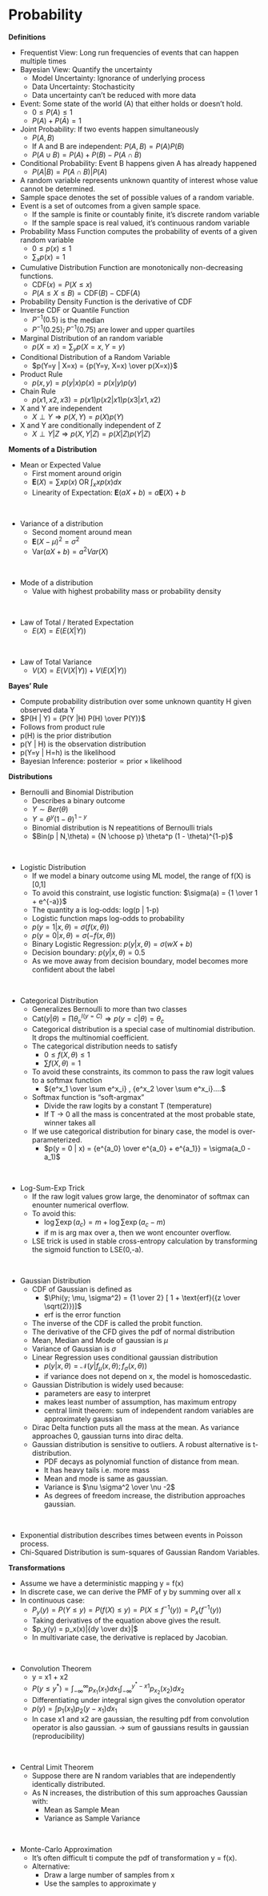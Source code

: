 # Probability

**Definitions**

- Frequentist View: Long run frequencies of events that can happen multiple times
- Bayesian View: Quantify the uncertainty
    - Model Uncertainty: Ignorance of underlying process
    - Data Uncertainty: Stochasticity
    - Data uncertainty can’t be reduced with more data
- Event: Some state of the world (A) that either holds or doesn’t hold.
    - $0 \le P(A) \le 1$
    - $P(A) + P(\bar A) = 1$
- Joint Probability: If two events happen simultaneously
    - $P(A,B)$
    - If A and B are independent: $P(A,B) = P(A)P(B)$
    - $P(A \cup B) = P(A) + P(B) - P(A \cap B)$
- Conditional Probability: Event B happens given A has already happened
    - $P(A | B) = P(A \cap B) | P(A)$ 
- A random variable represents unknown quantity of interest whose value cannot be determined.
- Sample space denotes the set of possible values of a random variable.
- Event is a set of outcomes from a given sample space.
    - If the sample is finite or countably finite, it’s discrete random variable
    - If the sample space is real valued, it’s continuous random variable
- Probability Mass Function computes the probability of events of a given random variable
    - $0 \le p(x) \le 1$
    - $\sum_x p(x) = 1$
- Cumulative Distribution Function are monotonically non-decreasing functions.
    - $\text{CDF}(x) = P(X \le x)$
    - $P(A \le X \le B) = \text{CDF}(B) - \text{CDF}(A)$
- Probability Density Function is the derivative of CDF
- Inverse CDF or Quantile Function
    - $P^{-1}(0.5)$ is the median
    - $P^{-1}(0.25); P^{-1}(0.75)$ are lower and upper quartiles
- Marginal Distribution of an random variable
    - $p(X=x) = \sum_y p(X=x, Y=y)$
- Conditional Distribution of a Random Variable
    - $p(Y=y | X=x) = {p(Y=y, X=x) \over p(X=x)}$
- Product Rule
    - $p(x,y) = p(y|x)p(x) = p(x|y) p(y)$
- Chain Rule
    - $p(x1,x2,x3) = p(x1) p(x2 | x1) p(x3 | x1, x2)$
- X and Y are independent
    - $X \perp Y \Rightarrow p(X,Y) = p(X) p(Y)$
- X and Y are conditionally independent of Z
    - $X \perp Y | Z \Rightarrow p(X,Y | Z) = p(X|Z) p(Y | Z)$

**Moments of a Distribution**

- Mean or Expected Value
    - First moment around origin
    - $\mathbf E(X) = \sum xp(x) \; \text{OR} \; \int_x xp(x) dx$
    - Linearity of Expectation: $\mathbf E(aX + b) = a \mathbf E(X) + b$

\

- Variance of a distribution
    - Second moment around mean
    - $\mathbf E(X-\mu)^2 = \sigma^2$ 
    - $\text{Var}(aX + b) = a^2 Var(X)$

\

- Mode of a distribution
    - Value with highest probability mass or probability density

\

- Law of Total / Iterated Expectation
    - $E(X) = E(E(X|Y))$

\
    
- Law of Total Variance
    - $V(X) = E(V(X | Y)) + V(E(X | Y))$

**Bayes’ Rule**

  - Compute probability distribution over some unknown quantity H given observed data Y
  - $P(H | Y) = {P(Y |H) P(H) \over P(Y)}$
  - Follows from product rule
  - p(H) is the prior distribution
  - p(Y | H) is the observation distribution
  - p(Y=y | H=h) is the likelihood
  - Bayesian Inference: $\text{posterior} \propto \text{prior} \times \text{likelihood}$
    
**Distributions**

- Bernoulli and Binomial Distribution
    - Describes a binary outcome
    - $Y \sim Ber(\theta)$
    - $Y = \theta^y (1 - \theta)^{1-y}$
    - Binomial distribution is N repeatitions of Bernoulli trials
    - $Bin(p | N,\theta) = {N \choose p} \theta^p (1 - \theta)^{1-p}$

\

- Logistic Distribution
    - If we model a binary outcome using ML model, the range of f(X) is [0,1]
    - To avoid this constraint, use logistic function: $\sigma(a) = {1 \over 1 + e^{-a}}$
    - The quantity a is log-odds: log(p | 1-p)
    - Logistic function maps log-odds to probability
    - $p(y=1|x, \theta) = \sigma(f(x, \theta))$
    - $p(y=0|x, \theta) = \sigma( - f(x, \theta))$
    - Binary Logistic Regression: $p(y|x, \theta) = \sigma(wX +b)$
    - Decision boundary: $p(y|x, \theta) = 0.5$
    - As we move away from decision boundary, model becomes more confident about the label

\

- Categorical Distribution
    - Generalizes Bernoulli to more than two classes
    - $\text{Cat}(y | \theta) = \prod \theta_c ^ {I(y=C)} \Rightarrow p(y = c | \theta) = \theta_c$
    - Categorical distribution is a special case of multinomial distribution. It drops the multinomial coefficient. 
    - The categorical distribution needs to satisfy
        - $0 \le f(X, \theta) \le 1$
        - $\sum f(X, \theta) = 1$
    - To avoid these constraints, its common to pass the raw logit values to a softmax function
        - ${e^x_1 \over \sum e^x_i} , {e^x_2 \over \sum e^x_i}....$
    - Softmax function is “soft-argmax”
        - Divide the raw logits by a constant T (temperature)
        - If T → 0 all the mass is concentrated at the most probable state, winner takes all
    - If we use categorical distribution for binary case, the model is over-parameterized.
        - $p(y = 0 | x) = {e^{a_0} \over e^{a_0} + e^{a_1}} = \sigma(a_0 - a_1)$

\

- Log-Sum-Exp Trick
    - If the raw logit values grow large, the denominator of softmax can enounter numerical overflow.
    - To avoid this:
        - $\log \sum \exp(a_c) = m + \log \sum \exp(a_c - m)$
        - if m is arg max over a, then we wont encounter overflow.
    - LSE trick is used in stable cross-entropy calculation by transforming the sigmoid function to LSE(0,-a).

\

- Gaussian Distribution
    - CDF of Gaussian is defined as
        - $\Phi(y; \mu, \sigma^2) = {1 \over 2} [ 1 + \text{erf}({z \over \sqrt(2)})]$
        - erf is the error function
    - The inverse of the CDF is called the probit function.
    - The derivative of the CFD gives the pdf of normal distribution
    - Mean, Median and Mode of gaussian is $\mu$
    - Variance of Gaussian is $\sigma$
    - Linear Regression uses conditional gaussian distribution
        - $p(y | x, \theta) = \mathcal N(y | f_\mu(x, \theta); f_\sigma(x, \theta))$
        - if variance does not depend on x, the model is homoscedastic. 
    - Gaussian Distribution is widely used because:
        - parameters are easy to interpret
        - makes least number of assumption, has maximum entropy
        - central limit theorem: sum of independent random variables are approximately gaussian
    - Dirac Delta function puts all the mass at the mean. As variance approaches 0, gaussian turns into dirac delta.
    - Gaussian distribution is sensitive to outliers. A robust alternative is t-distribution.
        - PDF decays as polynomial function of distance from mean.
        - It has heavy tails i.e. more mass
        - Mean and mode is same as gaussian.
        - Variance is $\nu \sigma^2 \over \nu -2$
        - As degrees of freedom increase, the distribution approaches gaussian.


\

- Exponential distribution describes times between events in Poisson process.
- Chi-Squared Distribution is sum-squares of Gaussian Random Variables.

**Transformations**

- Assume we have a deterministic mapping y = f(x)
- In discrete case, we can derive the PMF of y by summing over all x
- In continuous case:
    - $P_y(y) = P(Y \le y) = P(f(X) \le y) = P(X \le f^{-1}(y)) = P_x(f^{-1}(y))$
    - Taking derivatives of the equation above gives the result.
    - $p_y(y) = p_x(x)|{dy \over dx}|$
    - In multivariate case, the derivative is replaced by Jacobian.

\
    
- Convolution Theorem
    - y = x1 + x2
    - $P(y \le y^*) = \int_{-\infty}^{\infty}p_{x_1}(x_1) dx_1 \int_{-\infty}^{y^* - x1}p_{x_2}(x_2)dx_2$
    - Differentiating under integral sign gives the convolution operator
    - $p(y) = \int p_1(x_1) p_2(y - x_1) dx_1$
    - In case x1 and x2 are gaussian, the resulting pdf from convolution operator is also gaussian. → sum of gaussians results in gaussian (reproducibility) 

\

- Central Limit Theorem
    - Suppose there are N random variables that are independently identically distributed.
    - As N increases, the distribution of this sum approaches Gaussian with:
        - Mean as Sample Mean
        - Variance as Sample Variance

\

- Monte-Carlo Approximation
    - It’s often difficult ti compute the pdf of transformation y = f(x).
    - Alternative:
        - Draw a large number of samples from x
        - Use the samples to approximate y

